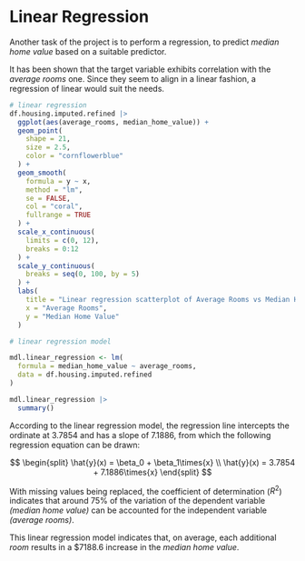 # Linear Regression

Another task of the project is to perform a regression, to predict _median home value_ based on a suitable predictor.

It has been shown that the target variable exhibits correlation with the _average rooms_ one. Since they seem to align in a linear fashion, a regression of linear would suit the needs.

```r
# linear regression
df.housing.imputed.refined |>
  ggplot(aes(average_rooms, median_home_value)) +
  geom_point(
    shape = 21,
    size = 2.5,
    color = "cornflowerblue"
  ) +
  geom_smooth(
    formula = y ~ x,
    method = "lm",
    se = FALSE,
    col = "coral",
    fullrange = TRUE
  ) +
  scale_x_continuous(
    limits = c(0, 12),
    breaks = 0:12
  ) +
  scale_y_continuous(
    breaks = seq(0, 100, by = 5)
  ) +
  labs(
    title = "Linear regression scatterplot of Average Rooms vs Median Home Value",
    x = "Average Rooms",
    y = "Median Home Value"
  )
```

```r
# linear regression model

mdl.linear_regression <- lm(
  formula = median_home_value ~ average_rooms,
  data = df.housing.imputed.refined
)

mdl.linear_regression |>
  summary()
```

According to the linear regression model, the regression line intercepts the ordinate at $3.7854$ and has a slope of $7.1886$, from which the following regression equation can be drawn:
  
$$
\begin{split}
\hat{y}(x) = \beta_0 + \beta_1\times{x} \\
\hat{y}(x)  = 3.7854 + 7.1886\times{x}
\end{split}
$$

With missing values being replaced, the coefficient of determination ($R^2$) indicates that around $75\%$ of the variation of the dependent variable _(median home value)_ can be accounted for the independent variable _(average rooms)_.

This linear regression model indicates that, on average, each additional _room_ results in a $\$7188.6$ increase in the _median home value_.
